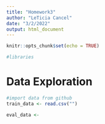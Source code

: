 ```yaml
---
title: "Homework3"
author: "LeTicia Cancel"
date: "3/2/2022"
output: html_document
---
```


```r
knitr::opts_chunk$set(echo = TRUE)
```


```r
#libraries

```

# Data Exploration

```r
#import data from github
train_data <- read.csv("") 

eval_data <- 
```





